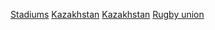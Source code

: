 {{Commons cat|Rugby union stadiums in Kazakhstan}}

[[Category:哈薩克橄欖球|Stadiums]]
[[Category:亞洲橄欖球場|Kazakhstan]]
[[Category:各國橄欖球場|Kazakhstan]]
[[Category:哈薩克體育場地|Rugby union]]